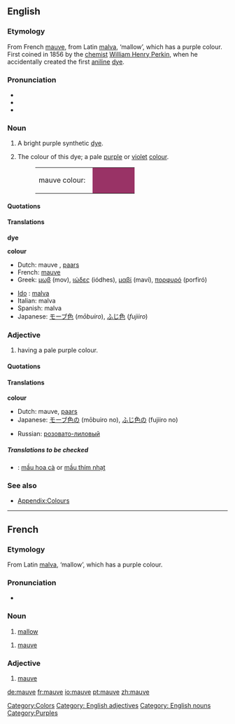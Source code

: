 {{wikipedia}}
==English==

===Etymology===
From French [[mauve#French|mauve]], from Latin [[malva]], ‘mallow’, which has a purple colour. First coined in 1856 by the [[chemist]] [[w:William Henry Perkin|William Henry Perkin]], when he accidentally created the first [[aniline]] [[dye]].

===Pronunciation===
*{{IPA|/məʊv/}}
*{{audio|en-us-mauve.ogg|Audio (US)}}
*{{audio|en-us-mauve2.ogg|Audio (US) (alternate)}}

===Noun===
{{en-noun}}

# {{historical}} A bright purple synthetic [[dye]].
# {{colour}} The colour of this dye; a pale [[purple]] or [[violet]] [[color|colour]].
#:<table><tr><td>mauve colour: &nbsp;</td><td bgcolor="#993366" width="80">&nbsp; </td></tr></table>

====Quotations====
{{seeCites}}

====Translations====
'''dye'''
{{top}}
{{mid}}
{{bottom}}

'''colour'''
{{top}}
*Dutch: mauve {{n}}, [[paars]] {{n}}
*French: [[mauve#French|mauve]] {{m}}
*Greek: [[μωβ]] (mov), [[ιώδες]] (iódhes), [[μαβί]] (maví), [[πορφυρό]] (porfiró)
{{mid}}
*[[Ido]] : [[malva]]
*Italian: malva
*Spanish: malva
*Japanese: [[モーブ色]] (''mōbuiro''), [[ふじ色]] (''fujiiro'')
{{bottom}}

===Adjective===
{{en-adj}}

# {{colour}} having a pale purple colour.

====Quotations====
{{seeCites}}

====Translations====
'''colour'''
{{top}}
*Dutch: mauve, [[paars]]
*Japanese: [[モーブ色]]の (mōbuiro no), [[ふじ色]]の (fujiiro no)
{{mid}}
*Russian: [[розовато-лиловый]]
{{bottom}}

=====Translations to be checked=====
<!--Remove this section once all of the translations below have been moved into the tables above.-->
{{checktrans}}

*{{ttbc|Vietnamese}}: [[mầu hoa cà]] or [[mầu thím nhạt]]

===See also===
*[[Wiktionary Appendix:Colours|Appendix:Colours]]

----

==French==

===Etymology===
From Latin [[malva]], ‘mallow’, which has a purple colour.

===Pronunciation===
*{{IPA|/mov/}}

===Noun===
{{fr-noun-reg|f}}

# [[mallow]]

{{fr-noun-reg|m}}

# [[mauve#English|mauve]]

===Adjective===
{{fr-adj|feminine=mauve}}

# [[mauve#English|mauve]]

[[Category:Colors]]
[[Category: English adjectives]]
[[Category: English nouns]]
[[Category:Purples]]

[[de:mauve]]
[[fr:mauve]]
[[io:mauve]]
[[pt:mauve]]
[[zh:mauve]]